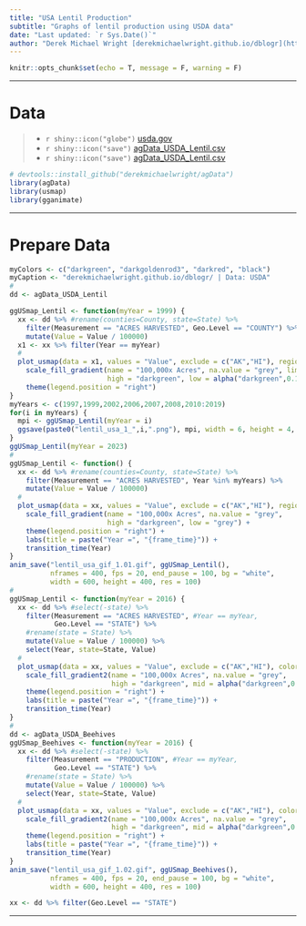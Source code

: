 ```yaml
---
title: "USA Lentil Production"
subtitle: "Graphs of lentil production using USDA data"
date: "Last updated: `r Sys.Date()`"
author: "Derek Michael Wright [derekmichaelwright.github.io/dblogr](https://derekmichaelwright.github.io/dblogr/) <derek.wright@usask.ca>"
---
```


```r
knitr::opts_chunk$set(echo = T, message = F, warning = F)
```

---

# Data

> - `r shiny::icon("globe")` [usda.gov](usda.gov){target="_blank"}
> - `r shiny::icon("save")` [agData_USDA_Lentil.csv](https://github.com/derekmichaelwright/agData/raw/master/Data/agData_USDA_Lentil.csv)
> - `r shiny::icon("save")` [agData_USDA_Lentil.csv](https://github.com/derekmichaelwright/agData/raw/master/Data/agData_USDA_Lentil.csv)

```r
# devtools::install_github("derekmichaelwright/agData")
library(agData)
library(usmap)
library(gganimate)
```

---

# Prepare Data

```r
myColors <- c("darkgreen", "darkgoldenrod3", "darkred", "black")
myCaption <- "derekmichaelwright.github.io/dblogr/ | Data: USDA"
#
dd <- agData_USDA_Lentil
```

```r
ggUSmap_Lentil <- function(myYear = 1999) {
  xx <- dd %>% #rename(counties=County, state=State) %>%
    filter(Measurement == "ACRES HARVESTED", Geo.Level == "COUNTY") %>%
    mutate(Value = Value / 100000)
  x1 <- xx %>% filter(Year == myYear)
  #
  plot_usmap(data = x1, values = "Value", exclude = c("AK","HI"), regions = "counties", color = "NA") + 
    scale_fill_gradient(name = "100,000x Acres", na.value = "grey", limits = c(0,max(xx$Value)),
                        high = "darkgreen", low = alpha("darkgreen",0.1)) + 
    theme(legend.position = "right")
}
myYears <- c(1997,1999,2002,2006,2007,2008,2010:2019)
for(i in myYears) {
  mpi <- ggUSmap_Lentil(myYear = i)
  ggsave(paste0("lentil_usa_1_",i,".png"), mpi, width = 6, height = 4, bg = "white")
}
ggUSmap_Lentil(myYear = 2023)
#
ggUSmap_Lentil <- function() {
  xx <- dd %>% #rename(counties=County, state=State) %>%
    filter(Measurement == "ACRES HARVESTED", Year %in% myYears) %>%
    mutate(Value = Value / 100000)
  #
  plot_usmap(data = xx, values = "Value", exclude = c("AK","HI"), regions = "counties", color = "NA") + 
    scale_fill_gradient(name = "100,000x Acres", na.value = "grey",
                        high = "darkgreen", low = "grey") + 
    theme(legend.position = "right") +
    labs(title = paste("Year =", "{frame_time}")) +
    transition_time(Year)
}
anim_save("lentil_usa_gif_1.01.gif", ggUSmap_Lentil(),
          nframes = 400, fps = 20, end_pause = 100, bg = "white", 
          width = 600, height = 400, res = 100)
#
ggUSmap_Lentil <- function(myYear = 2016) {
  xx <- dd %>% #select(-state) %>% 
    filter(Measurement == "ACRES HARVESTED", #Year == myYear,
           Geo.Level == "STATE") %>%
    #rename(state = State) %>%
    mutate(Value = Value / 100000) %>% 
    select(Year, state=State, Value)
  #
  plot_usmap(data = xx, values = "Value", exclude = c("AK","HI"), color = "NA") + 
    scale_fill_gradient2(name = "100,000x Acres", na.value = "grey",
                         high = "darkgreen", mid = alpha("darkgreen",0.1)) + 
    theme(legend.position = "right") +
    labs(title = paste("Year =", "{frame_time}")) +
    transition_time(Year)
}
#
dd <- agData_USDA_Beehives
ggUSmap_Beehives <- function(myYear = 2016) {
  xx <- dd %>% #select(-state) %>% 
    filter(Measurement == "PRODUCTION", #Year == myYear,
           Geo.Level == "STATE") %>%
    #rename(state = State) %>%
    mutate(Value = Value / 100000) %>% 
    select(Year, state=State, Value)
  #
  plot_usmap(data = xx, values = "Value", exclude = c("AK","HI"), color = "NA") + 
    scale_fill_gradient2(name = "100,000x Acres", na.value = "grey",
                         high = "darkgreen", mid = alpha("darkgreen",0.3)) + 
    theme(legend.position = "right") +
    labs(title = paste("Year =", "{frame_time}")) +
    transition_time(Year)
}
anim_save("lentil_usa_gif_1.02.gif", ggUSmap_Beehives(),
          nframes = 400, fps = 20, end_pause = 100, bg = "white", 
          width = 600, height = 400, res = 100)

xx <- dd %>% filter(Geo.Level == "STATE")
```

---
